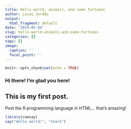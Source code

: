 ```yaml
---
title: Hello world, animals, and some fortunes
author: Lucas Jordão
output:
  html_fragment: default
date: '2019-05-04'
slug: hello-world-animals-and-some-fortunes
categories: []
tags: []
image:
  caption: ''
  focal_point: ''
---
```

```r
knitr::opts_chunk$set(echo = TRUE)
```

### Hi there! I'm glad you here!
## This is my first post.
Post the R programming language in HTML... that's amazing!

```r
library(cowsay)
say("Hello world!", "shark")
```